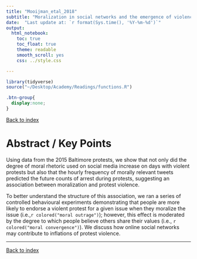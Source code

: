 ```yaml
---
title: "Mooijman_etal_2018"
subtitle: "Moralization in social networks and the emergence of violence during protests. Nature Human Behaviour, 2(6), Article 6. https://doi.org/10.1038/s41562-018-0353-0"
date:  "Last update at: `r format(Sys.time(), '%Y-%m-%d')`"
output: 
  html_notebook:
    toc: true
    toc_float: true
    theme: readable
    smooth_scroll: yes
    css: ../style.css

---
```


```r
library(tidyverse)
source("~/Desktop/Academy/Readings/functions.R")
```

```css
.btn-group{
  display:none;
}
```

[Back to index](../index.nb.html)

# Abstract / Key Points

Using data from the 2015 Baltimore protests, we show that not only did the degree of moral rhetoric used on social media increase on days with violent protests but also that the hourly frequency of morally relevant tweets predicted the future counts of arrest during protests, suggesting an association between moralization and protest violence. 

To better understand the structure of this association, we ran a series of controlled behavioural experiments demonstrating that people are more likely to endorse a violent protest for a given issue when they moralize the issue (i.e.,`r colored("moral outrage")`); however, this effect is moderated by the degree to which people believe others share their values (i.e., `r colored("moral convergence")`). We discuss how online social networks may contribute to inflations of protest violence. 

-----
[Back to index](../index.nb.html)

















  

